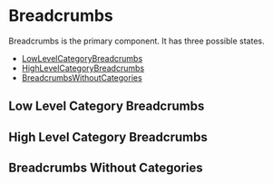 
# Breadcrumbs

Breadcrumbs is the primary component. It has three possible states.

- [LowLevelCategoryBreadcrumbs](#LowLevelCategoryBreadcrumbs)
- [HighLevelCategoryBreadcrumbs](#HighLevelCategoryBreadcrumbs)
- [BreadcrumbsWithoutCategories](#BreadcrumbsWithoutCategories)

## Low Level Category Breadcrumbs
<Story id="breadcrumbs--low-level-category-breadcrumbs" />

## High Level Category Breadcrumbs
<Story id="breadcrumbs--high-level-category-breadcrumbs" />

## Breadcrumbs Without Categories
<Story id="breadcrumbs--breadcrumbs-without-categories" />